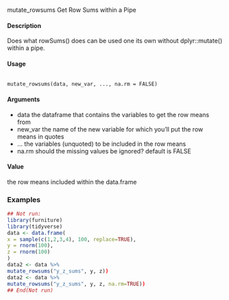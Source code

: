 mutate_rowsums
Get Row Sums within a Pipe

#### Description

Does what rowSums() does can be used one its own without dplyr::mutate() within a pipe.

#### Usage
<pre><code>
mutate_rowsums(data, new_var, ..., na.rm = FALSE)
</code></pre>

#### Arguments
* data the dataframe that contains the variables to get the row means from
* new_var the name of the new variable for which you’ll put the row means in quotes
* ... the variables (unquoted) to be included in the row means
* na.rm should the missing values be ignored? default is FALSE

#### Value
the row means included within the data.frame

### Examples
```r
## Not run:
library(furniture)
library(tidyverse)
data <- data.frame(
x = sample(c(1,2,3,4), 100, replace=TRUE),
y = rnorm(100),
z = rnorm(100)
)
data2 <- data %>%
mutate_rowsums("y_z_sums", y, z))
data2 <- data %>%
mutate_rowsums("y_z_sums", y, z, na.rm=TRUE))
## End(Not run) 

``` 
